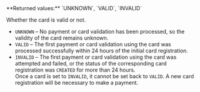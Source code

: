   
<ParamField body="Validity" type="string">     
**Returned values:** `UNKNOWN`, `VALID`, `INVALID`

Whether the card is valid or not.  
- `UNKNOWN` – No payment or card validation has been processed, so the validity of the card remains unknown.  
- `VALID` – The first payment or card validation using the card was processed successfully within 24 hours of the initial card registration.  
- `INVALID` – The first payment or card validation using the card was attempted and failed, or the status of the corresponding card registration was `CREATED` for more than 24 hours.  
Once a card is set to `INVALID`, it cannot be set back to `VALID`. A new card registration will be necessary to make a payment.  
</ParamField>